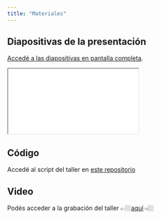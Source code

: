 ```yaml
---
title: "Materiales"
---
```


## Diapositivas de la presentación

[Accedé a las diapositivas en pantalla completa](/slides/index.html).

```{=html}
<iframe class="slides" src="/slides/index.html"></iframe>
```

## Código

Accedé al script del taller en [este repositorio](https://github.com/mcnanton/RladiesBA-TallerValidacionDatos/)

## Video

Podés acceder a la grabación del taller 👉🏼[aquí](https://www.youtube.com/watch?v=puykTjJ43Xs&ab_channel=RLadiesBuenosAires)👈🏼


